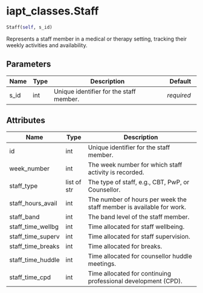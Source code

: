 # iapt_classes.Staff { #iapt_classes.Staff }

```python
Staff(self, s_id)
```

Represents a staff member in a medical or therapy setting, tracking their weekly activities and availability.

## Parameters {.doc-section .doc-section-parameters}

| Name   | Type   | Description                             | Default    |
|--------|--------|-----------------------------------------|------------|
| s_id   | int    | Unique identifier for the staff member. | _required_ |

## Attributes {.doc-section .doc-section-attributes}

| Name              | Type        | Description                                                          |
|-------------------|-------------|----------------------------------------------------------------------|
| id                | int         | Unique identifier for the staff member.                              |
| week_number       | int         | The week number for which staff activity is recorded.                |
| staff_type        | list of str | The type of staff, e.g., CBT, PwP, or Counsellor.                    |
| staff_hours_avail | int         | The number of hours per week the staff member is available for work. |
| staff_band        | int         | The band level of the staff member.                                  |
| staff_time_wellbg | int         | Time allocated for staff wellbeing.                                  |
| staff_time_superv | int         | Time allocated for staff supervision.                                |
| staff_time_breaks | int         | Time allocated for breaks.                                           |
| staff_time_huddle | int         | Time allocated for counsellor huddle meetings.                       |
| staff_time_cpd    | int         | Time allocated for continuing professional development (CPD).        |